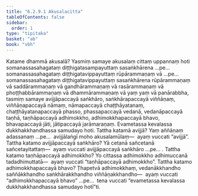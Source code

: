 ```yaml
---
title: "6.2.9.1 Akusalacitta"
tableOfContents: false
sidebar:
  order: 1
type: "tipitaka"
basket: "ab"
book: "vbh"
---
```



<DynamicBreadcrumb />

<Division number="280" book="vbh">

<Paragraph number="1161" book="vbh">
Katame dhammā akusalā? Yasmiṃ samaye akusalaṃ cittaṃ uppannaṃ hoti somanassasahagataṃ diṭṭhigatasampayuttaṃ sasaṅkhārena …pe…  somanassasahagataṃ diṭṭhigatavippayuttaṃ rūpārammaṇaṃ vā …pe…  somanassasahagataṃ diṭṭhigatavippayuttaṃ sasaṅkhārena rūpārammaṇaṃ vā saddārammaṇaṃ vā gandhārammaṇaṃ vā rasārammaṇaṃ vā phoṭṭhabbārammaṇaṃ vā dhammārammaṇaṃ vā yaṃ yaṃ vā panārabbha, tasmiṃ samaye avijjāpaccayā saṅkhāro, saṅkhārapaccayā viññāṇaṃ, viññāṇapaccayā nāmaṃ, nāmapaccayā chaṭṭhāyatanaṃ, chaṭṭhāyatanapaccayā phasso, phassapaccayā vedanā, vedanāpaccayā taṇhā, taṇhāpaccayā adhimokkho, adhimokkhapaccayā bhavo, bhavapaccayā jāti, jātipaccayā jarāmaraṇaṃ. Evametassa kevalassa dukkhakkhandhassa samudayo hoti.
</Paragraph>

</Division>
<Division number="281" book="vbh">

<Paragraph number="1162" book="vbh">
Tattha katamā avijjā? Yaṃ aññāṇaṃ adassanaṃ …pe…  avijjālaṅgī moho akusalamūlaṃ—  ayaṃ vuccati “avijjā”.
</Paragraph>

<Paragraph number="1163" book="vbh">
Tattha katamo avijjāpaccayā saṅkhāro? Yā cetanā sañcetanā sañcetayitattaṃ—  ayaṃ vuccati avijjāpaccayā saṅkhāro …pe… .
</Paragraph>

<Paragraph number="1164" book="vbh">
Tattha katamo taṇhāpaccayā adhimokkho? Yo cittassa adhimokkho adhimuccanā tadadhimuttatā—  ayaṃ vuccati “taṇhāpaccayā adhimokkho”.
</Paragraph>

<Paragraph number="1165" book="vbh">
Tattha katamo adhimokkhapaccayā bhavo? Ṭhapetvā adhimokkhaṃ, vedanākkhandho saññākkhandho saṅkhārakkhandho viññāṇakkhandho—  ayaṃ vuccati “adhimokkhapaccayā bhavo” …pe…  tena vuccati “evametassa kevalassa dukkhakkhandhassa samudayo hotī”ti.
</Paragraph>
</Division>